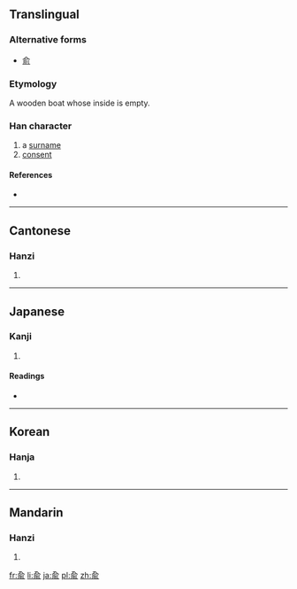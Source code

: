 {{also|俞}}
==Translingual==

===Alternative forms===
* [[俞]]

===Etymology===
{{Han compound|亼|舟|巜|t2=boat|t3=water|ls=ic}}

A wooden boat whose inside is empty.

===Han character===
{{Han char|rn=11|rad=入|as=07|sn=9|four=|canj=人一月女 (OMBV)|ids=⿱[[亼]]⿰[[⺼]][[巜]]}}

# a [[surname]]
# [[consent]]

====References====
* {{Han ref|kx=0126.150|dkj=01437|hdz=10155.050|uh=516A|ud=20842}}

----

==Cantonese==

===Hanzi===
{{yue-hanzi|jyut=[[jyu6]]|y=yu6}}

# {{defn|lang=yue|sort=入07}}

----

==Japanese==

===Kanji===
{{ja-kanji|grade=|rs=入07}}

# {{defn|lang=ja|sort=入07}}

====Readings====
* {{ja-readings|on=[[ゆ]] (yu)|kun=[[しかり]] (shikari)}}

----

==Korean==

===Hanja===
{{ko-hanja|hangeul=[[유]]|rv=yu|mr=yu}}

# {{defn|lang=ko|sort=入07}}

----

==Mandarin==

===Hanzi===
{{cmn-hanzi|pin=[[shù]] ([[shu4]]), [[yú]] ([[yu2]])|wg=shu<sup>4</sup>, yü<sup>2</sup>}}

# {{defn|lang=cmn|sort=入07}}

[[fr:兪]]
[[li:兪]]
[[ja:兪]]
[[pl:兪]]
[[zh:兪]]